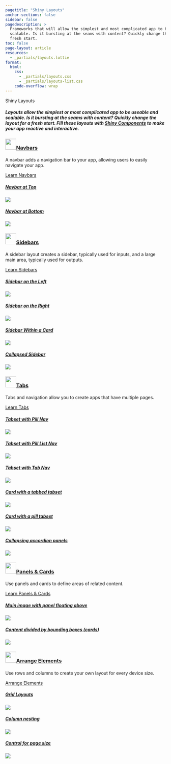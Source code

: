 ```yaml
---
pagetitle: "Shiny Layouts"
anchor-sections: false
sidebar: false
pagedescription: >
  Frameworks that will allow the simplest and most complicated app to be useable and
  scalable. Is it bursting at the seams with content? Quickly change the layout for a
  fresh start.
toc: false
page-layout: article
resources:
  - _partials/layouts.lottie
format:
  html:
    css:
      - _partials/layouts.css
      - _partials/layouts-list.css
    code-overflow: wrap
---
```

<!-- Begin Hero area -->
:::::::: {.column-screen-inset .mx-auto style="max-width: 1300px;"}
:::::: {.grid .hero-area .my-md-0 .my-5}
:::: {.g-col-md-7 .g-col-12 .pe-0 .pe-md-5 .my-auto}
::: {.display-3 .fw-bold}
Shiny Layouts
:::

##### Layouts allow the simplest or most complicated app to be useable and scalable.  Is it bursting at the seams with content? Quickly change the layout for a fresh start. Fill these layouts with [Shiny Components](/components/index.qmd) to make your app reactive and interactive.
::::
:::: {.g-col-md-5 .g-col-10 .g-start-4 .components-hero-img-container}

<div class="ps-5 pt-5 components-hero-img" >
<script src="https://unpkg.com/@dotlottie/player-component@latest/dist/dotlottie-player.mjs" type="module"></script>
<dotlottie-player src="_partials/layouts.lottie" background="transparent" speed="1" style="width: 100%; height: auto;" autoplay></dotlottie-player>
</div>

::::

::::::
::::::::
<!-- End Hero area -->

<!-- Begin List area -->
:::::::: {.column-screen-inset .mx-auto style="max-width: 1300px;"}
:::::: {.grid .list-section #navbars}

:::: {.g-col-xl-3 .g-col-12}
::: {.sticky-xl-top .pt-4}

<h3 class="mt-4">
  <a href="/layouts/navbars/index.qmd" class="dark text-decoration-none">
    <img src="/images/navbars-blue.svg" class="me-2" style="height: 34px;margin-bottom:7px;">Navbars
  </a>
</h3>

A navbar adds a navigation bar to your app, allowing users to easily navigate your app.

<a href="/layouts/navbars/index.qmd" class="fw-500">Learn Navbars <i class="bi bi-chevron-right"></i></a>
:::
::::
:::: {.g-col-xl-9 .g-col-12 .pt-3 .pt-xl-5 .ps-0 .ps-xl-5 .ms-0 .ms-xl-4}
::: {#navbar .grid}

<div class="g-col-md-4 g-col-sm-6 g-col-12 component-list-column">
<div class="component-list-header">
<a class="component-list-header-text" href="/layouts/navbars/index.html#navbar-at-top">
<h5>Navbar at Top</h5>
</a>
<div class="component-list-icon">
<p class="my-0"><a class="text-decoration-none dark" href="/layouts/navbars/index.html#navbar-at-top">
<i class="component-link-icon dark bi fst-normal"></i>
</a></p>
</div>
</div>
<div class="component-list-card layout-list-card">
<p class="my-0 h-100 w-100"><a class="layout-list-image" href="/layouts/navbars/index.html#navbar-at-top"><img src="/images/navbar-top.png" class="h-100 w-100"></a></p>
</div>
</div>



<div class="g-col-md-4 g-col-sm-6 g-col-12 component-list-column">
<div class="component-list-header">
<a class="component-list-header-text" href="/layouts/navbars/index.html#navbar-at-bottom">
<h5>Navbar at Bottom</h5>
</a>
<div class="component-list-icon">
<p class="my-0"><a class="text-decoration-none dark" href="/layouts/navbars/index.html#navbar-at-bottom">
<i class="component-link-icon dark bi fst-normal"></i>
</a></p>
</div>
</div>
<div class="component-list-card layout-list-card">
<p class="my-0 h-100 w-100"><a class="layout-list-image" href="/layouts/navbars/index.html#navbar-at-bottom"><img src="/images/navbar-bottom.png" class="h-100 w-100"></a></p>
</div>
</div>




:::

::::

::::::
:::::: {.grid .list-section style="margin-top: -1px;" #sidebars}
:::: {.g-col-xl-3 .g-col-12}

::: {.sticky-xl-top .pt-4}


<h3 class="mt-4">
  <a href="/layouts/sidebars.qmd" class="dark text-decoration-none">
    <img src="/images/sidebars-blue.svg" class="me-2" style="height: 34px;margin-bottom:7px;">Sidebars
  </a>
</h3>

A sidebar layout creates a sidebar, typically used for inputs, and a large main area, typically used for outputs.

<a href="/layouts/sidebars.qmd" class="fw-500">Learn Sidebars <i class="bi bi-chevron-right"></i></a>

:::
::::
:::: {.g-col-xl-9 .g-col-12 .pt-3 .pt-xl-5 .ps-0 .ps-xl-5 .ms-0 .ms-xl-4}
::: {#sidebar .grid}



<div class="g-col-md-4 g-col-sm-6 g-col-12 component-list-column">
<div class="component-list-header">
<a class="component-list-header-text" href="/layouts/sidebars.html#sidebar-on-the-left">
<h5>Sidebar on the Left</h5>
</a>
<div class="component-list-icon">
<p class="my-0"><a class="text-decoration-none dark" href="/layouts/sidebars.html#sidebar-on-the-left">
<i class="component-link-icon dark bi fst-normal"></i>
</a></p>
</div>
</div>
<div class="component-list-card layout-list-card">
<p class="my-0 h-100 w-100"><a class="layout-list-image" href="/layouts/sidebars.html#sidebar-on-the-left"><img src="/images/sidebar-left.png" class="h-100 w-100"></a></p>
</div>
</div>



<div class="g-col-md-4 g-col-sm-6 g-col-12 component-list-column">
<div class="component-list-header">
<a class="component-list-header-text" href="/layouts/sidebars.html#sidebar-on-the-right">
<h5>Sidebar on the Right</h5>
</a>
<div class="component-list-icon">
<p class="my-0"><a class="text-decoration-none dark" href="/layouts/sidebars.html#sidebar-on-the-right">
<i class="component-link-icon dark bi fst-normal"></i>
</a></p>
</div>
</div>
<div class="component-list-card layout-list-card">
<p class="my-0 h-100 w-100"><a class="layout-list-image" href="/layouts/sidebars.html#sidebar-on-the-right"><img src="/images/sidebar-right.png" class="h-100 w-100"></a></p>

</div>
</div>


<div class="g-col-md-4 g-col-sm-6 g-col-12 component-list-column">
<div class="component-list-header">
<a class="component-list-header-text" href="/layouts/sidebars.html#sidebar-within-a-card">
<h5>Sidebar Within a Card</h5>
</a>
<div class="component-list-icon">
<p class="my-0"><a class="text-decoration-none dark" href="/layouts/sidebars.html#sidebar-within-a-card">
<i class="component-link-icon dark bi fst-normal"></i>
</a></p>
</div>
</div>
<div class="component-list-card layout-list-card">
<p class="my-0 h-100 w-100"><a class="layout-list-image" href="/layouts/sidebars.html#sidebar-within-a-card"><img src="/images/sidebar-left-card.png" class="h-100 w-100"></a></p>
</div>
</div>


<div class="g-col-md-4 g-col-sm-6 g-col-12 component-list-column">
<div class="component-list-header">
<a class="component-list-header-text" href="/layouts/sidebars.html#collapsed-sidebar">
<h5>Collapsed Sidebar</h5>
</a>
<div class="component-list-icon">
<p class="my-0"><a class="text-decoration-none dark" href="/layouts/sidebars.html#collapsed-sidebar">
<i class="component-link-icon dark bi fst-normal"></i>
</a></p>
</div>
</div>
<div class="component-list-card layout-list-card">
<p class="my-0 h-100 w-100"><a class="layout-list-image" href="/layouts/sidebars.html#collapsed-sidebar"><img src="/images/sidebar-collapsed.png" class="h-100 w-100"></a></p>
</div>
</div>



:::

::::

::::::
:::::: {.grid .list-section style="margin-top: -1px;" #tabs}
:::: {.g-col-xl-3 .g-col-12}
::: {.sticky-xl-top .pt-4}


<h3 class="mt-4">
  <a href="/layouts/tabs.qmd" class="dark text-decoration-none">
    <img src="/images/tabs-blue.svg" class="me-2" style="height: 34px;margin-bottom:7px;">Tabs
  </a>
</h3>

Tabs and navigation allow you to create apps that have multiple pages.

<a href="/layouts/tabs.qmd" class="fw-500">Learn Tabs <i class="bi bi-chevron-right"></i></a>
:::
::::
:::: {.g-col-xl-9 .g-col-12 .pt-3 .pt-xl-5 .ps-0 .ps-xl-5 .ms-0 .ms-xl-4}
::: {#tab .grid}



<div class="g-col-md-4 g-col-sm-6 g-col-12 component-list-column">
<div class="component-list-header">
<a class="component-list-header-text" href="/layouts/tabs.html#tabset-with-pill-navigation">
<h5>Tabset with Pill Nav</h5>
</a>
<div class="component-list-icon">
<p class="my-0"><a class="text-decoration-none dark" href="/layouts/tabs.html#tabset-with-pill-navigation">
<i class="component-link-icon dark bi fst-normal"></i>
</a></p>
</div>
</div>
<div class="component-list-card layout-list-card">
<p class="my-0 h-100 w-100"><a class="layout-list-image" href="/layouts/tabs.html#tabset-with-pill-navigation"><img src="/images/tabset-pill.png" class="h-100 w-100"></a></p>
</div>
</div>



<div class="g-col-md-4 g-col-sm-6 g-col-12 component-list-column">
<div class="component-list-header">
<a class="component-list-header-text" href="/layouts/tabs.html#tabset-with-pill-list-navigation">
<h5>Tabset with Pill List Nav</h5>
</a>
<div class="component-list-icon">
<p class="my-0"><a class="text-decoration-none dark" href="/layouts/tabs.html#tabset-with-pill-list-navigation">
<i class="component-link-icon dark bi fst-normal"></i>
</a></p>
</div>
</div>
<div class="component-list-card layout-list-card">
<p class="my-0 h-100 w-100"><a class="layout-list-image" href="/layouts/tabs.html#tabset-with-pill-list-navigation"><img src="/images/tabset-pill-list.png" class="h-100 w-100"></a></p>
</div>
</div>


<div class="g-col-md-4 g-col-sm-6 g-col-12 component-list-column">
<div class="component-list-header">
<a class="component-list-header-text" href="/layouts/tabs.html#tabset-with-tab-navigation">
<h5>Tabset with Tab Nav</h5>
</a>
<div class="component-list-icon">
<p class="my-0"><a class="text-decoration-none dark" href="/layouts/tabs.html#tabset-with-tab-navigation">
<i class="component-link-icon dark bi fst-normal"></i>
</a></p>
</div>
</div>
<div class="component-list-card layout-list-card">
<p class="my-0 h-100 w-100"><a class="layout-list-image" href="/layouts/tabs.html#tabset-with-tab-navigation"><img src="/images/tabset-tab.png" class="h-100 w-100"></a></p>
</div>
</div>



<div class="g-col-md-4 g-col-sm-6 g-col-12 component-list-column">
<div class="component-list-header">
<a class="component-list-header-text" href="/layouts/tabs.html#card-with-a-tabbed-tabset">
<h5>Card with a tabbed tabset
</h5>
</a>
<div class="component-list-icon">
<p class="my-0"><a class="text-decoration-none dark" href="/layouts/tabs.html#card-with-a-tabbed-tabset">
<i class="component-link-icon dark bi fst-normal"></i>
</a></p>
</div>
</div>
<div class="component-list-card layout-list-card">
<p class="my-0 h-100 w-100"><a class="layout-list-image" href="/layouts/tabs.html#card-with-a-tabbed-tabset"><img src="/images/tabset-tab-card.png" class="h-100 w-100"></a></p>
</div>
</div>



<div class="g-col-md-4 g-col-sm-6 g-col-12 component-list-column">
<div class="component-list-header">
<a class="component-list-header-text" href="/layouts/tabs.html#card-with-a-pill-tabset">
<h5>Card with a pill tabset</h5>
</a>
<div class="component-list-icon">
<p class="my-0"><a class="text-decoration-none dark" href="/layouts/tabs.html#card-with-a-pill-tabset">
<i class="component-link-icon dark bi fst-normal"></i>
</a></p>
</div>
</div>
<div class="component-list-card layout-list-card">
<p class="my-0 h-100 w-100"><a class="layout-list-image" href="/layouts/tabs.html#card-with-a-pill-tabset"><img src="/images/tabset-pill-card.png" class="h-100 w-100"></a></p>
</div>
</div>


<div class="g-col-md-4 g-col-sm-6 g-col-12 component-list-column">
<div class="component-list-header">
<a class="component-list-header-text" href="/layouts/tabs.html#vertically-collapsing-accordion-panels">
<h5>Collapsing accordion panels</h5>
</a>
<div class="component-list-icon">
<p class="my-0"><a class="text-decoration-none dark" href="/layouts/tabs.html#vertically-collapsing-accordion-panels">
<i class="component-link-icon dark bi fst-normal"></i>
</a></p>
</div>
</div>
<div class="component-list-card layout-list-card">
<p class="my-0 h-100 w-100"><a class="layout-list-image" href="/layouts/tabs.html#vertically-collapsing-accordion-panels"><img src="/images/accordion.png" class="h-100 w-100"></a></p>
</div>
</div>

:::

::::

::::::

:::::: {.grid .list-section style="margin-top: -1px;" #panels}
:::: {.g-col-xl-3 .g-col-12}
::: {.sticky-xl-top .pt-4}

<h3 class="mt-4">
  <a href="/layouts/panels-cards.qmd" class="dark text-decoration-none">
    <img src="/images/cards-blue.svg" class="me-2" style="height: 34px;margin-bottom:7px;">Panels & Cards
  </a>
</h3>

Use panels and cards to define areas of related content.

<a href="/layouts/panels-cards.qmd" class="fw-500">Learn Panels & Cards <i class="bi bi-chevron-right"></i></a>
:::
::::
:::: {.g-col-xl-9 .g-col-12 .pt-3 .pt-xl-5 .ps-0 .ps-xl-5 .ms-0 .ms-xl-4}
::: {#panel .grid}



<div class="g-col-md-4 g-col-sm-6 g-col-12 component-list-column">
<div class="component-list-header">
<a class="component-list-header-text" href="/layouts/panels-cards.html#main-image-with-panel-floating-above">
<h5>Main image with panel floating above</h5>
</a>
<div class="component-list-icon">
<p class="my-0"><a class="text-decoration-none dark" href="/layouts/panels-cards.html#main-image-with-panel-floating-above">
<i class="component-link-icon dark bi fst-normal"></i>
</a></p>
</div>
</div>
<div class="component-list-card layout-list-card">
<p class="my-0 h-100 w-100"><a class="layout-list-image" href="/layouts/panels-cards.html#main-image-with-panel-floating-above"><img src="/images/drag.png" class="h-100 w-100"></a></p>
</div>
</div>



<div class="g-col-md-4 g-col-sm-6 g-col-12 component-list-column">
<div class="component-list-header">
<a class="component-list-header-text" href="/layouts/panels-cards.html#content-divided-by-cards">
<h5>Content divided by bounding boxes (cards)</h5>
</a>
<div class="component-list-icon">
<p class="my-0"><a class="text-decoration-none dark" href="/layouts/panels-cards.html#content-divided-by-cards">
<i class="component-link-icon dark bi fst-normal"></i>
</a></p>
</div>
</div>
<div class="component-list-card layout-list-card">
<p class="my-0 h-100 w-100"><a class="component-list-header-text" href="/layouts/panels-cards.html#content-divided-by-cards"><img src="/images/two-cards.png" class="h-100 w-100"></a></p>

</div>
</div>


:::

::::

::::::


:::::: {.grid .list-section style="margin-top: -1px;" #elements}
:::: {.g-col-xl-3 .g-col-12}
::: {.sticky-xl-top .pt-4}

<h3 class="mt-4">
  <a href="/layouts/arrange.qmd" class="dark text-decoration-none">
    <img src="/images/arrange-blue.svg" class="me-2" style="height: 34px;margin-bottom:7px;">Arrange Elements
  </a>
</h3>

Use rows and columns to create your own layout for every device size.

<a href="/layouts/arrange.qmd" class="fw-500">Arrange Elements <i class="bi bi-chevron-right"></i></a>

:::
::::
:::: {.g-col-xl-9 .g-col-12 .pt-3 .pt-xl-5 .ps-0 .ps-xl-5 .ms-0 .ms-xl-4}
::: {#element .grid}



<div class="g-col-md-4 g-col-sm-6 g-col-12 component-list-column">
<div class="component-list-header">
<a class="component-list-header-text" href="/layouts/arrange.html#grid-layouts">
<h5>Grid Layouts</h5>
</a>
<div class="component-list-icon">
<p class="my-0"><a class="text-decoration-none dark" href="/layouts/arrange.html#grid-layouts">
<i class="component-link-icon dark bi fst-normal"></i>
</a></p>
</div>
</div>
<div class="component-list-card layout-list-card">
<p class="my-0 h-100 w-100"><a class="layout-list-image" href="/layouts/arrange.html#grid-layouts"><img src="/images/grid-layout.png" class="h-100 w-100"></a></p>
</div>
</div>



<div class="g-col-md-4 g-col-sm-6 g-col-12 component-list-column">
<div class="component-list-header">
<a class="component-list-header-text" href="/layouts/arrange.html#column-nesting">
<h5>Column nesting</h5>
</a>
<div class="component-list-icon">
<p class="my-0"><a class="text-decoration-none dark" href="/layouts/arrange.html#column-nesting">
<i class="component-link-icon dark bi fst-normal"></i>
</a></p>
</div>
</div>
<div class="component-list-card layout-list-card">
<p class="my-0 h-100 w-100"><a class="layout-list-image" href="/layouts/arrange.html#column-nesting"><img src="/images/column-nesting.png" class="h-100 w-100"></a></p>

</div>
</div>


<div class="g-col-md-4 g-col-sm-6 g-col-12 component-list-column">
<div class="component-list-header">
<a class="component-list-header-text" href="/layouts/arrange.html#controlling-for-page-width-and-height">
<h5>Control for page size</h5>
</a>
<div class="component-list-icon">
<p class="my-0"><a class="text-decoration-none dark" href="/layouts/arrange.html#controlling-for-page-width-and-height">
<i class="component-link-icon dark bi fst-normal"></i>
</a></p>
</div>
</div>
<div class="component-list-card layout-list-card">
<p class="my-0 h-100 w-100"><a class="layout-list-image" href="/layouts/arrange.html#controlling-for-page-width-and-height"><img src="/images/controlling.png" class="h-100 w-100"></a></p>
</div>
</div>


:::

::::

::::::

::::::::
<!-- End List area -->
